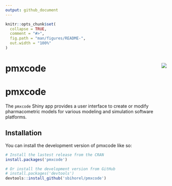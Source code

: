 ```yaml
---
output: github_document
---
```


<!-- README.md is generated from README.Rmd. Please edit that file -->

```r
knitr::opts_chunk$set(
  collapse = TRUE,
  comment = "#>",
  fig.path = "man/figures/README-",
  out.width = "100%"
)
```

# pmxcode <img src="inst/app/www/favicon.png" align="right" />

# pmxcode

The `pmxcode` Shiny app provides a user interface to create or modify 
pharmacometric models for various modeling and simulation software platforms. 

## Installation

You can install the development version of pmxcode like so:

``` r
# Install the lastest release from the CRAN
install.packages('pmxcode')

# Or install the development version from GitHub
# install.packages('devtools')
devtools::install_github('sbihorel/pmxcode')
```


